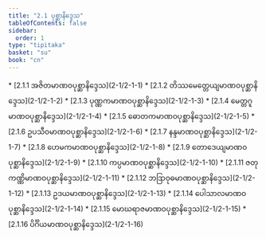 ```yaml
---
title: "2.1 ပုစ္ဆာနိဒ္ဒေသ"
tableOfContents: false
sidebar:
  order: 1
type: "tipitaka"
basket: "su"
book: "cn"
---
```



<DynamicBreadcrumb />



<TableOfContents book="cn" section="2.1">
* [2.1.1 အဇိတမာဏဝပုစ္ဆာနိဒ္ဒေသ](2-1/2-1-1)
* [2.1.2 တိဿမေတ္တေယျမာဏဝပုစ္ဆာနိဒ္ဒေသ](2-1/2-1-2)
* [2.1.3 ပုဏ္ဏကမာဏဝပုစ္ဆာနိဒ္ဒေသ](2-1/2-1-3)
* [2.1.4 မေတ္တဂူမာဏဝပုစ္ဆာနိဒ္ဒေသ](2-1/2-1-4)
* [2.1.5 ဓောတကမာဏဝပုစ္ဆာနိဒ္ဒေသ](2-1/2-1-5)
* [2.1.6 ဥပသီဝမာဏဝပုစ္ဆာနိဒ္ဒေသ](2-1/2-1-6)
* [2.1.7 နန္ဒမာဏဝပုစ္ဆာနိဒ္ဒေသ](2-1/2-1-7)
* [2.1.8 ဟေမကမာဏဝပုစ္ဆာနိဒ္ဒေသ](2-1/2-1-8)
* [2.1.9 တောဒေယျမာဏဝပုစ္ဆာနိဒ္ဒေသ](2-1/2-1-9)
* [2.1.10 ကပ္ပမာဏဝပုစ္ဆာနိဒ္ဒေသ](2-1/2-1-10)
* [2.1.11 ဇတုကဏ္ဏိမာဏဝပုစ္ဆာနိဒ္ဒေသ](2-1/2-1-11)
* [2.1.12 ဘဒြာဝုဓမာဏဝပုစ္ဆာနိဒ္ဒေသ](2-1/2-1-12)
* [2.1.13 ဥဒယမာဏဝပုစ္ဆာနိဒ္ဒေသ](2-1/2-1-13)
* [2.1.14 ပေါသာလမာဏဝပုစ္ဆာနိဒ္ဒေသ](2-1/2-1-14)
* [2.1.15 မောဃရာဇမာဏဝပုစ္ဆာနိဒ္ဒေသ](2-1/2-1-15)
* [2.1.16 ပိင်္ဂိယမာဏဝပုစ္ဆာနိဒ္ဒေသ](2-1/2-1-16)
</TableOfContents>